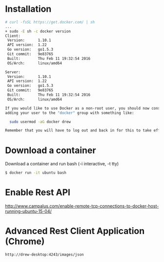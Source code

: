 = Installation =
<syntaxhighlight lang=bash>
# curl -fsSL https://get.docker.com/ | sh
...
+ sudo -E sh -c docker version
Client:
 Version:      1.10.1
 API version:  1.22
 Go version:   go1.5.3
 Git commit:   9e83765
 Built:        Thu Feb 11 19:32:54 2016
 OS/Arch:      linux/amd64

Server:
 Version:      1.10.1
 API version:  1.22
 Go version:   go1.5.3
 Git commit:   9e83765
 Built:        Thu Feb 11 19:32:54 2016
 OS/Arch:      linux/amd64

If you would like to use Docker as a non-root user, you should now consider
adding your user to the "docker" group with something like:

  sudo usermod -aG docker drew

Remember that you will have to log out and back in for this to take effect!
</syntaxhighlight>

= Download a container =
Download a container and run bash (-i interactive, -t tty)
<syntaxhighlight lang=bash>
$ docker run -it ubuntu bash
</syntaxhighlight>

= Enable Rest API =
http://www.campalus.com/enable-remote-tcp-connections-to-docker-host-running-ubuntu-15-04/

= Advanced Rest Client Application (Chrome) =
<syntaxhighlight lang=bash>
http://drew-desktop:4243/images/json
</syntaxhighlight>